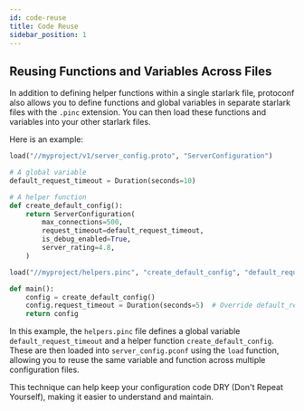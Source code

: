 ```yaml
---
id: code-reuse
title: Code Reuse
sidebar_position: 1
---
```


## Reusing Functions and Variables Across Files

In addition to defining helper functions within a single starlark file, protoconf also allows you to define functions and global variables in separate starlark files with the `.pinc` extension. You can then load these functions and variables into your other starlark files.

Here is an example:

```python title="src/myproject/helpers.pinc" showLineNumbers
load("//myproject/v1/server_config.proto", "ServerConfiguration")

# A global variable
default_request_timeout = Duration(seconds=10)

# A helper function
def create_default_config():
    return ServerConfiguration(
        max_connections=500,
        request_timeout=default_request_timeout,
        is_debug_enabled=True,
        server_rating=4.8,
    )
```

```python title="src/myproject/server_config.pconf" showLineNumbers
load("//myproject/helpers.pinc", "create_default_config", "default_request_timeout")

def main():
    config = create_default_config()
    config.request_timeout = Duration(seconds=5)  # Override default_request_timeout for this config
    return config
```

In this example, the `helpers.pinc` file defines a global variable `default_request_timeout` and a helper function `create_default_config`. These are then loaded into `server_config.pconf` using the `load` function, allowing you to reuse the same variable and function across multiple configuration files.

This technique can help keep your configuration code DRY (Don't Repeat Yourself), making it easier to understand and maintain.
